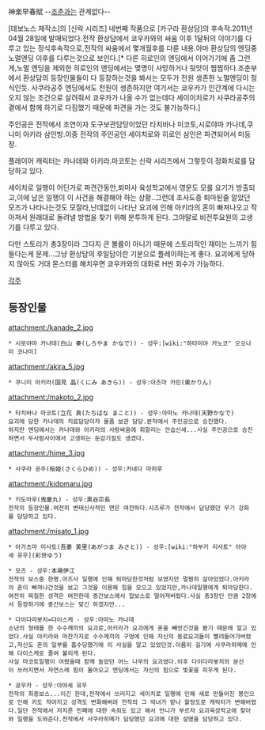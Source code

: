 神楽早春賦
--[[조춘]]과는 관계없다--

[데보노스 제작소]의 [신락 시리즈] 네번째 작품으로 [카구라 환상담]의 후속작.2011년 04월 28일에 발매되었다.전작 환상담에서 쿄우카와의 싸움 이후 1달뒤의 이야기를 다루고 있는 정식후속작으로,전작의 싸움에서 몇개월후를 다룬 내용.아마 환상담의 엔딩중 노멀엔딩 이후를 다루는것으로 보인다.[* 다른 히로인의 엔딩에서 이어가기에 좀 그런게,노멀 엔딩을 제외한 히로인의 엔딩에서는 몇명이 사망하거나 뒷맛이 찜찜하다.조춘부에서 환상담의 등장인물들이 다 등장하는것을 봐서는 모두가 전원 생존한 노멀엔딩이 정식인듯. 사쿠라공주 엔딩에서도 전원이 생존하지만 여기서는 쿄우카가 인간계에 다시는 오지 않는 조건으로 살려줘서 쿄우카가 나올 수가 없는데다 세이이치로가 사쿠라공주의 곁에서 함께 하기로 다짐했기 때문에 파견을 가는 것도 불가능하다.]

주인공은 전작에서 조연이자 도구보관담당이었던 타치바나 미코토,시로야마 카나데,쿠니미 아키라 삼인방.이중 전작의 주인공인 세이치로와 히로인 삼인은 파견되어서 미등장.

플레이어 캐릭터는 카나데와 아키라.마코토는 신락 시리즈에서 그렇듯이 정화치료를 담당하고 있다.

세이치로 일행이 어딘가로 파견간동안,퇴마사 육성학교에서 영문도 모를 요기가 방출되고,이에 남은 일행이 이 사건을 해결해야 하는 상황..그런데 조사도중 퇴마된줄 알았던 모즈가 나타나는것도 모잘라,난데없이 나타난 요괴에 인해 아키라의 혼이 빠져나오고 작아져서 원래대로 돌려낼 방법을 찾기 위해 분투하게 된다. 그야말로 비전투요원의 고생기를 다루고 있다.

다만 스토리가 총3장이라 그다지 큰 볼륨이 아니기 때문에 스토리적인 재미는 느끼기 힘들다는게 문제...그냥 환상담의 후일담이란 기분으로 플레이하는게 좋다. 요괴에게 당하지 않아도 거대 몬스터를 해치우면 쿄우카와의 대화로 H씬 회수가 가능하다.


[[각주]]
== 등장인물 ==
attachment:/kanade_2.jpg
 * 시로야마 카나데(白山 奏(しろやま かなで)) - 성우:[wiki:"하타미야 카노코" 오오나미 코나미]

attachment:/akira_5.jpg
 * 쿠니미 아키라(国見 晶(くにみ あきら)) - 성우:아즈마 카린(東かりん)

attachment:/makoto_2.jpg
 * 타치바나 마코토(立花 真(たちばな まこと)) - 성우:아마노 카나데(天野かなで)
 요괴에 당한 카나데의 치료담당이자 물품 보관 담당.본작에서 주인공으로 승진했다.
 하지만 엔딩에서는 카나데와 아키라의 사랑싸움에 휘말리는 안습신세...사실 주인공으로 승진하면서 두사람사이에서 고생하는 둔감기질도 생겼다.
 
attachment:/hime_3.jpg
 * 사쿠라 공주(桜姫(さくらひめ)) - 성우:카네다 마히루

attachment:/kidomaru.jpg
 * 키도마루(鬼童丸) - 성우:黒谷宗長
 전작의 등장인물.여전히 변태신사적인 면은 여전하다.시즈루가 전작에서 담당했던 무기 강화를 담당하고 있다.

attachment:/misato_1.jpg
 * 아가츠마 미사토(吾妻 美里(あがつま みさと)) - 성우:[wiki:"하부키 리사토" 아야세 유우](彩世ゆう)

 * 모즈 - 성우:本場伊江
 전작의 보스중 한명.아즈사 일행에 인해 퇴마당한것처럼 보였지만 멀쩡히 살아있었다.아키라의 혼이 빠져나간것을 보고 그것을 이용해 힘을 모으고 있었지만,카나데일행에게 퇴마당한다.
 여전히 찌질한 성격은 여전한데 중간보스에서 잡보스로 떨어져버렸다.사실 총3장인 만큼 2장에서 등장하기에 중간보스는 맞긴 하겠지만...

 * 다이다라봇치=다이스케 - 성우:아마노 카나데
 소년의 형태를 한 수수께끼의 요괴로,아키라가 요괴에게 혼을 빼앗긴것을 봤기 때문에 알고 있었다.사실 아키라와 마찬가지로 수수께끼의 구멍에 인해 자신의 동료요괴들이 빨려들어가버렸고,자신도 혼의 일부를 흡수당했기에 이 사실을 알고 있었던것.이름이 길기에 사쿠라히메에 인해 다이스케로 줄여 불리게 된다.
 사실 마코토일행이 어렸을때 함께 놀았던 어느 나무의 요괴였다.이후 다이다라봇치의 분신이 쓰러지면서 자연스레 힘이 돌아오고 엔딩에서는 자신의 힘으로 벛꽃을 피우게 된다.

 * 쿄우카 - 성우:아야세 유우
 전작의 최종보스...이긴 한데,전작에서 쓰러지고 세이치로 일행에 인해 새로 만들어진 봉인으로 인해 키도 작아지고 성격도 변화해버려 전작의 그 악녀가 맡나 할정도로 캐릭터가 변해버렸다.일단 전작에서 저지른 민폐에 대한 속죄도 있고 해서 언니가 부르자 요괴육성학교에 찾아와 일행을 도와준다.전작에서 사쿠라히메가 담당했던 요괴에 대한 설명을 담당하고 있다.
